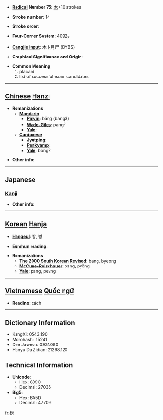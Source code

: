 * '''[[Wiktionary:Chinese radical index| Radical]] Number 75''': [[Wiktionary:Chinese radical index 木|木]]+10 strokes

* '''[[Wiktionary:Chinese total strokes index|Stroke number]]''': [[Wiktionary:Chinese total strokes index 14|14]]

* '''Stroke order''': 

* '''[[Wiktionary:Chinese four corner index|Four-Corner System]]''': 4092<sub>7</sub>

* '''[[Wiktionary:Chinese Cangjie index|Cangjie input]]''': 木卜月尸 (DYBS)

* '''Graphical Significance and Origin''': 

* '''Common Meaning'''
*#placard
*# list of successful exam candidates


----

== [[Chinese]] [[Hanzi]] ==

* '''Romanizations'''
** '''[[Mandarin]]'''
*** '''[[Pinyin]]''': bǎng (bang3)
*** '''[[Wade-Giles]]''': pang<sup>3</sup>
*** '''[[Yale]]''': 
** '''[[Cantonese]]'''
*** '''[[Jyutping]]''':
*** '''[[Penkyamp]]''': 
*** '''[[Yale]]''': bong2

* '''Other info''': 

----

==Japanese==
===[[Kanji]]===
{{kanji|on readings=[[ぼう]] (bō), [[ほう]] (hō)
|kun readings=[[たてふだ]] (tatefuda), [[かじ]] (kaji)
}}

* '''Other info''':  

----

== [[Korean]] [[Hanja]] ==

* '''[[Hangeul]]''': 방, 병

* '''[[Eumhun]] reading''': 

* '''Romanizations'''
** '''[[The 2000 South Korean Revised Romanization|The 2000 South Korean Revised]]''': bang, byeong
** '''[[McCune-Reischauer]]''': pang, pyŏng
** '''[[Yale]]''': pang, peyng


----

== [[Vietnamese]] [[Quốc ngữ]] ==

* '''Reading''': xách

----

== Dictionary Information ==

* KangXi: 0543.190
* Morohashi: 15241
* Dae Jaweon: 0931.080
* Hanyu Da Zidian: 21268.120

== Technical Information ==

* '''Unicode''':
** Hex: 699C
** Decimal: 27036
* '''Big5''':
** Hex: BA5D
** Decimal: 47709

[[fr:榜]]